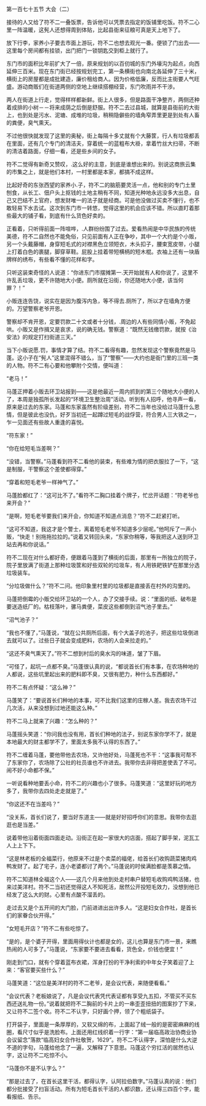 

第一百七十五节 大会（二）

接待的人又给了符不二一叠饭票，告诉他可以凭票去指定的饭铺里吃饭。符不二心里一阵温暖，这髡人还想得周到体贴，比起县衙来征粮可真是天上地下了。

放下行李，家养小子要去市面上游玩，符不二也想去观光一番。便锁了门出去――这里每个房间都有挂锁，出门把门一锁钥匙交到柜上就行了。

东门市的面积比年前扩大了一倍，原来规划的以百仞城的东门外壕沟为起点，向西延伸三百米。现在东门街已经按规划完工，第一条横街也向南北各延伸了三十米，横街上的房屋都是成批建造，廉价租给商人。因为价格低廉，反而比主街要人气旺盛。游动商贩们在街道两侧的空地上继续搭棚经营，东门吹雨并不干涉。

两人在街道上行走，觉得样样都新鲜。街上人很多，但是路面干净整齐，两侧还种着成排的小树－－将来成荫之后倒是舒服。符不二去过县城，就算是县衙前的大街上，也到处是污水、泥塘、成堆的垃圾，稍稍隐僻些的墙角窄弄里更是到处有人畜的粪便，臭气熏天。

不过他很快就发现了这里的奥秘，街上每隔十多丈就有个大藤筐，行人有垃圾都丢在里面，还有几个专门的清洁夫，穿着统一的蓝粗布大褂，拿着竹丝大扫帚，不断的清洁着路面，仔细一看，还是些乡间的女子。

符不二觉得有新奇又赞叹，.这么好的主意，到底是谁想出来的。别说这商旅云集的市集之上，就是他们本村，一村里都是本家，都搞不成这样。

比起好奇的东张西望的家养小.子，符不二的脑筋要灵活一点，他和别的专门土里刨食，从长工、佃户头上抠钱的土地主稍有不同，知道光种地永远没多大出息，自己又巴结不上官府，想发财唯一的法子就是经商。可是他没做过买卖不懂行，也不敢轻易下水去试。这次到东门市一转悠，觉得这里的机会应该不错。所以直盯着那些最大的铺子看，到底有什么货色好卖的。

正看着，只听得前面一阵喧哗，.人群纷纷围了过去。爱看热闹是中华民族的传统美德，符不二自然也不能免俗，只见前面有人正在争吵，其中一个大约是个小贩，另一个头戴藤帽，身穿短毛式的对襟黑色立领短衣，木头扣子，腰束宽皮带，小腿上打着白色的裹腿，脚穿草鞋。屁股上挂着带短横柄的短木棍。衣袖上还有一块盾牌样的绣布，有些看不懂的花样和字。

只听这装束奇怪的人说道：“你进东门市摆摊第一.天开始就有人和你说了，这里不许乱丢垃圾，更不许随地大小便。厕所就在沿街，你还随地大小便，该当何罪？！”

小贩连连告饶，说实在是因为腹泻内急，等不得去.厕所了，所以才在墙角方便的。万望警察老爷开恩。

警察却不肯开恩，定要罚款二十文或者十分钱，.周边的人有些同情小贩，不免起哄。小贩又是作揖又是哀求，说的确无钱。警察道：“既然无钱缴罚款，就按《治安法》的规定打扫街道三天。”

当下小贩说愿.罚，事情才算了结。符不二看得有趣，忽然发现这个警察竟然是马蓬。这小子在“髡人”这里混得不错么，当了“警察”――大约也是衙门里的三班一类的人物。符不二有心要和他攀附个交情，便叫道：

“老马！”

马蓬正押着小贩去环卫站报到――这是他最近一周内抓到的第三个随地大小便的人了，本周是独孤所长发起的“环境卫生整治周”活动。听到有人招呼，他寻声一看，原来是过去的东家。马蓬和东家虽然有阶级差别，符不二当年也没给过马蓬什么恩情，但是彼此也没仇，好歹当初还一起蹲过短毛的战俘营，符合男人三大铁之一，乍一见面还有些故人重逢的喜悦。

“符东家！”

“你在给短毛当差啊？”

“没错，当警察。”马蓬看到符不二看他的装束，有些难为情的把衣服拉了一下，“这是制服，干警察这个差使都得穿。”

“穿着和短毛老爷一样神气了。”

马蓬脸都红了：“这可比不了。”看符不二胸口挂着个牌子，忙岔开话题：“符老爷也来开会？”

“是啊，短毛老爷要我们来开会，你知道不知道点消息？”符不二赶紧打听。

“这可不知道，我这才是个警士，离着短毛老爷不知道多少层呢。”他呵斥了一声小贩，“快走！别拖拖拉拉的。”说着又转回头来，“东家你稍等，等我把这人送到环卫站去再和你说话。”

符不二现在对什么都好奇，便跟着马蓬到了横街的后面，那里有一所独立的院子，院子里放满了街道上那种垃圾筐和好些双轮的垃圾车，有人用铁耙铁铲在那里分选垃圾装车。

“分垃圾做什么？”符不二问。他印象里村里的垃圾都是直接丢在村外的沟里的。

马蓬把倒霉的小贩交给环卫站的一个人，办了交接手续。说：“里面的纸、破布是要送造纸厂的。枯枝落叶，骡马粪便，菜皮这些都倒到沼气池子里去。”

“沼气池子？”

“我也不懂了，”马蓬说，“就在公共厕所后面，有个大盖子的池子，把这些垃圾倒进去就可以了。过些日子就会变成肥料，农场的人会来拉走的。”

“这还不臭气熏天了。”符不二想到村后的臭水沟的味道，皱了下眉。

“可怪了，起坑一点都不臭。”马蓬很认真的说，“都说首长们有本事，在农场种地的人都说，这些坑里起出来的肥料即不臭，又很有肥力，种什么东西都好。”

符不二有点怀疑：“这么神？”

马蓬笑了：“要说首长们种地的本事，可不比我们这里的庄稼人差。我去农场干过几次活，从来没想到过地还能这么种。”

符不二马上就来了兴趣：“怎么种的？”

马蓬摇头笑道：“你问我也没有用，首长们种地的法子，别说东家你学不了，就是本地最大的财主都学不了，里面太多我不认得的东西了。”

符不二缠着马蓬，要他带他去农场，又许他好处，马蓬死也不干：“这事我可帮不了东家你了，农场除了公社的社员谁也不许进去。我带你去非得把差使丢了不可。闹不好小命都不保。”

一听说看种地要丢小命，符不二的兴趣也小了很多。马蓬笑道：“这里好玩的地方多了，我带你去四处走走就是了。”

“你这还不在当差吗？”

“没关系，首长们说了，要当好东道主――就是好好招呼你们的意思。我带你去逛逛也是当差。”

说着带他沿着街面四面走动。沿街正在起一家很大的店面，搭起了脚手架，泥瓦工人上上下下。

“这是林老板的全福菜行，他原来不过是个卖菜的福佬，给首长们收购蔬菜猪肉鸡鸭发财了。起了宅子，连小老婆都讨了两个。”马蓬说的时侯满脸都是羡慕之情。

符不二知道林全福这个人――这几个月来他到处走村串户替短毛收购鸡鸭活猪，也来过美洋村。符不二当初还觉得这人不知死活，居然公开投短毛效力，没想到他已经发了这么大的财。心里有点酸不溜丢的。

走过去又是个五开间的大门脸，门前进进出出许多人。“这是妇女合作社，是首长们的家眷合伙开得。”

“女短毛开店？”符不二有些吃惊了。

“是的，是个婆子开得，里面用得伙计也都是女的，这儿也算是东门市一景，来瞧热闹的人可多了。”马蓬说，“东家要不要进去看看，货色全，价钱也便宜！”

刚走到门口，就有个穿着蓝布衣裙，浑身打扮的干净利索的中年女子笑着迎了上来：“客官要买些什么？”

马蓬笑道：“这位是美洋村的符不二老爷，是会议代表，来随便看看。”

“会议代表？老板娘说了，凡是会议代表凭代表证都有享受九五扣，不管买不买东西还送礼物一份。”说着就把符不二胸前的卡片上的一串歪歪扭扭的图案抄了下来，又让符不二签个收。符不二不认字，只好画个押，领了个粗纸袋子。

打开袋子，里面是一条厚厚的，又软又绵的布，上面起了绒一般的是密密麻麻的线圈，看尺寸似乎是洗脸布。上面还用红线织着一行字：“第一届临高政治协商业协会议留念”落款“临高妇女合作社敬贺，1629”。符不二不认得字，深怕是什么大逆不道的字句，马蓬给他念了一遍，又解释了下意思。马蓬这个穷扛活的居然也认字，这让符不二吃惊不小。

“马蓬你不是不认字么？”

“那是过去了，在首长这里干活，都得认字，认阿拉伯数字。”马蓬认真的说：他们都分批接受了扫盲活动。所有为短毛首长干活的人都识数，还认得三四百个字，能看报纸、告示。

